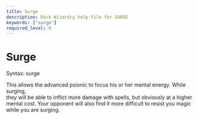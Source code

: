 ```yaml
---
title: Surge
description: Dark Wizardry help file for SURGE
keywords: ["surge"]
required_level: 0
---
```


# Surge

Syntax: surge  

This allows the advanced psionic to focus his or her mental energy. While surging,  
they will be able to inflict more damage with spells, but obviously at a higher  
mental cost. Your opponent will also find it more difficult to resist you magic  
while you are surging.